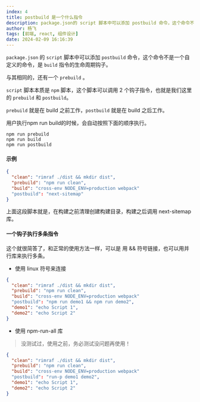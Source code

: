 ```yaml
---
index: 4
title: postbuild 是一个什么指令
description: package.json的 script 脚本中可以添加 postbuild 命令，这个命令不是一个自定义的命令，是 build指令的生命周期钩子。
author: 杨飞
tags: [前端, react, 组件设计]
date: 2024-02-09 16:16:39
---
```


`package.json` 的 `script` 脚本中可以添加 `postbuild` 命令，这个命令不是一个自定义的命令，是 `build` 指令的生命周期钩子。

与其相同的，还有一个 `prebuild` 。

`script` 脚本本质是 `npm` 脚本，这个脚本可以调用 2 个钩子指令，也就是我们这里的  `prebuild` 和 `postbuild`。

`prebuild` 就是在 build 之前工作，`postbuild` 就是在 build 之后工作。

用户执行npm run build的时候，会自动按照下面的顺序执行。

```shell
npm run prebuild
npm run build
npm run postbuild
```

#### 示例

```json
{
  "clean": "rimraf ./dist && mkdir dist",
  "prebuild": "npm run clean",
  "build": "cross-env NODE_ENV=production webpack"
  "postbuild": "next-sitemap"
}
```

上面这段脚本就是，在构建之前清理创建构建目录，构建之后调用 next-sitemap 库。

#### 一个钩子执行多条指令

这个就很简答了，和正常的使用方法一样，可以是 用 && 符号链接，也可以用并行库来执行多条。

- 使用 linux 符号来连接

```json
{
  "clean": "rimraf ./dist && mkdir dist",
  "prebuild": "npm run clean",
  "build": "cross-env NODE_ENV=production webpack"
  "postbuild": "npm run demo1 && npm run demo2",
  "demo1": "echo Script 1",
  "demo2": "echo Script 2"
}
```

- 使用 npm-run-all 库
> 没测试过，使用之前，务必测试没问题再使用！

```json
{
  "clean": "rimraf ./dist && mkdir dist",
  "prebuild": "npm run clean",
  "build": "cross-env NODE_ENV=production webpack"
  "postbuild": "run-p demo1 demo2",
  "demo1": "echo Script 1",
  "demo2": "echo Script 2"
}
```
